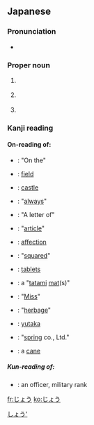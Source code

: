 ==Japanese==

===Pronunciation===
* {{IPA|lang=ja|[d͡ʑo̞ː]}}

===Proper noun===
{{ja-pos|h|proper|rom=Jō|hidx=しょう'}}

# {{ja-def|丈}} {{given name|male|lang=ja}}
# {{ja-def|穰}} {{given name|male|lang=ja}}
# {{ja-def|靖生}} {{given name|male|lang=ja}}

[[Category:Japanese male given names|しょう']]

===Kanji reading===
{{ja-kanji reading|rom=jō|hidx=しょう'}}

====On-reading of:====
* {{l|ja|上}}: "On the"
* {{l|ja|場}}: [[field]]
* {{l|ja|城}}: [[castle]]
* {{l|ja|常}}: "[[always]]"
* {{l|ja|状}}: "A letter of"
* {{l|ja|条}}: "[[article]]"
* {{l|ja|情}}: [[affection]]
* {{l|ja|乗}}: "[[squared]]"
* {{l|ja|錠}}: [[tablets]]
* {{l|ja|畳}}: a "[[tatami]] [[mat]](s)"
* {{l|ja|嬢}}: "[[Miss]]"
* {{l|ja|壌}}: "[[herbage]]"
* {{l|ja|穣}}: [[yutaka]]
* {{l|ja|條}}: "[[spring]] co., Ltd."
* {{l|ja|杖}}: a [[cane]]

=====Kun-reading of:=====
* {{l|ja|尉}}: an officer, military rank

[[fr:じょう]]
[[ko:じょう]]